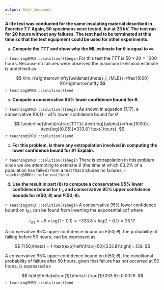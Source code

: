 ```yaml
---
output: html_document
---
```


__A life test was conducted for the same insulating material described in Exercise 7.7. Again, 50 specimens were tested, but at 25 kV. The test ran for 20 hours without any failures.  The test had to be terminated at this time so that the test equipment could be used for other experiments.__

a. __Compute the $TTT$ and show why the ML estimate for $\theta$ is equal to $\infty.$__

`r teachingSMRD:::solution()$begin`
For this test the $TTT$ is $50\times 20=1000 \text{ hours}.$  Because no failures were observed the maximum likelihood estimate is undefined as

$$
\lim_{r\rightarrow\infty}\widehat{\theta}_{_{MLE}}=\frac{1000}{0}\rightarrow\infty
$$
`r teachingSMRD:::solution()$end`

b. __Compute a conservative 95% lower confidence bound for $\theta.$__

`r teachingSMRD:::solution()$begin`
As shown in equation (7.17), a conservative $100(1-\alpha)\%$ lower confidence bound for $\theta$

$$
\underline{\theta}=\frac{TTT}{-\text{log}(\alpha)}=\frac{1000}{-\text{log}(0.05)}=333.81 \text{ hours}.
$$
`r teachingSMRD:::solution()$end`

c. __For this problem, is there any extrapolation involved in computing the lower confidence bound for $\theta$? Explain.__

`r teachingSMRD:::solution()$begin`
There is extrapolation in this problem since we are attempting to estimate $\theta$ (the time at which $63.2\%$ of a population has failed) from a test that includes no failures. 
`r teachingSMRD:::solution()$end`

d. __Use the result in part (b) to compute a conservative 95% lower confidence bound for $t_{.1},$ and conservative 95% upper confidence bounds for $h(50;\theta)$ and $F(50;\theta).$__

`r teachingSMRD:::solution()$begin`
A conservative $95\%$ lower confidence bound on $t_{0.1}$ can be found from inverting the exponential cdf where 

$$
t_{0.1}=-\theta\times \text{log}(1-0.1)=-333.8\times \text{log}(1-0.1)=35.17.
$$

A conservative $95\%$ upper confidence bound on $F(50;\theta)$, the probability of failing before $50$ hours, can be expressed as

$$
F(50;\theta) = 1-\text{exp}\left(\frac{-50}{333.8}\right)=.139.
$$

A conservative $95\%$ upper confidence bound on $h(50;\theta)$, the conditional probability of failure after $50$ hours, given that failure has not occurred at $50$ hours, is expressed as

$$
h(50;\theta)=\frac{1}{\theta}=\frac{1}{333.8}=0.0029.
$$
`r teachingSMRD:::solution()$end`

